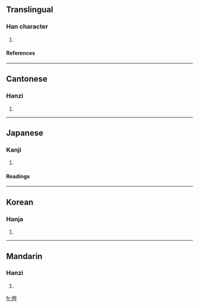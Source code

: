 {{see|誇}}

==Translingual==
===Han character===
{{Han char|rn=9|rad=人|as=06|sn=8|four=2422<sub>7</sub>|canj=人大一尸 (OKMS)}}
# {{defn|Han|sort=人06}}
====References====
{{Han ref|kx=0101.220|dkj=00585|dj=0215.030|hdz=10146.070|uh=4F89|ud=20361|bh=CBBA|bd=52154}}
----
==Cantonese==
===Hanzi===
{{yue-hanzi|jyut=|y=kwa2}}
# {{defn|Cantonese}}
----
==Japanese==
===Kanji===
{{ja-kanji|grade=|rs=人06}}
# {{defn|Japanese}} 
====Readings====
{{ja-readings|on=[[か]] (ka), [[け]] (ke), [[あ]] (a)|kun=[[おごる]] (ogoru), [[ほこる]] (hokoru)}}
----
==Korean==
===Hanja===
{{ko-hanja|hangeul=과|rv=gwa|mr=kwa}}
# {{defn|Korean}}
----
==Mandarin==
===Hanzi===
{{cmn-hanzi|pin=[[kuā]] (kua1)|wg=k'ua<sup>1</sup>}}
# {{defn|Mandarin}}

[[fr:侉]]